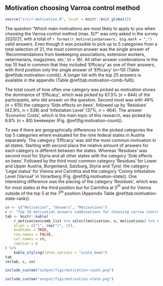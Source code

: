 ## Motivation choosing Varroa control method

```r
source("src/r-motivation.R", local = knitr::knit_global())
```

The question "Which main motivations are most likely to apply to you when choosing the Varroa control method (max. 5)?" was only asked in the survey 2020/21, with a total of `r format(r_motivation$answers, big.mark = ",")` valid answers. Even though it was possible to pick up to 5 categories from a total selection of 21, the most common answer was the single answer of 'Recommendations from beekeeping associations, extension workers, veterinarians, magazines, etc.' (*n* = 16). All other answer combinations in the top 10 had in common that they included 'Efficacy' as one of their answers, with third position only the single answer of 'Efficacy' (*n*=10) (Table \@ref(tab:motivation-comb)). A longer list with the top 25 answers is available in the appendix (Table \@ref(tab:motivation-comb-full)).

The total count of how often one category was picked as motivation shows the dominance of 'Efficacy', which was picked by 67.3% (*n* = 844) of the participants, who did answer on the question. Second most was with 49% (*n* = 615) the category 'Side effects on bees', followed up by 'Residues' (42.9%, n = 538) and 'Infestation Level' (37%, *n* = 464). The answer 'Economic Costs', which is the main topic of this research, was picked by 6.8% (*n* = 80) beekeeper (Fig. \@ref(fig:motivation-count)).

To see if there are geographically differences in the picked categories the top 5 categories where evaluated for the nine federal states in Austria separately. The category 'Efficacy' was still the most common motivation in all states. Starting with second place the relative amount of answers for each category is different between the states. Whereas 'Residues' was second most for Styria and all other states with the category 'Side effects on bees'. Followed by the third most common category 'Residues' for Lower and Upper Austria, Burgenland, Salzburg, Styria and Tyrol, the category 'Legal status' for Vienna and Carinthia and the category 'Colony Infestation Level (Varroa)' in Vorarlberg (Fig. \@ref(fig:motivation-state)). One interesting difference was the placing of the category 'Residues', which was for most states at the third position but for Carinthia at 5$^{th}$ and for Vienna outside of the top 5 at the 7$^{th}$ position (Appendix Table \@ref(tab:motivation-state-rank)).

```r
cn <- c("Motivation", "Answers", "Motivations")
c <- "Top 10 motivation answers combinations for choosing varroa control method given by participants. Participants could select out of a pool of 21 categories and where able to pick up to 5 categories maximum. 'Answers' is the total number this combination was picked and 'Motivations' are the number of different categories in this combination, whereas 1 would indicate a single answer."
tab <- knitr::kable(
    r_motivation$comb_list %>% select(motivation, n, motivations) %>% dplyr::slice_max(n, n = 10),
    align = c("l", rep("r", 2)),
    booktabs = TRUE,
    row.names = FALSE,
    col.names = cn,
    caption = c
) %>%
    kable_styling(latex_options = "scale_down")
tab
rm(tab, c, cn)
```

```r
include_custom("output/figs/motivation-count.png")
```

```r
include_custom("output/figs/motivation-state.png")
```